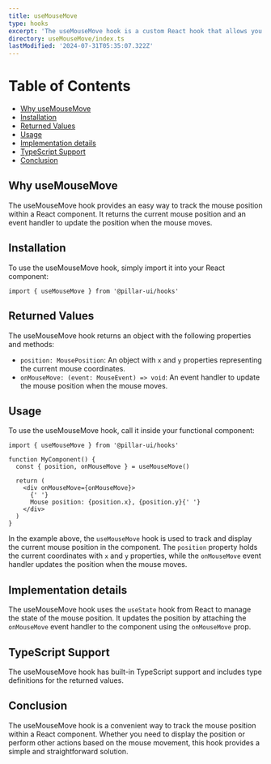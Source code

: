 ```yaml
---
title: useMouseMove
type: hooks
excerpt: 'The useMouseMove hook is a custom React hook that allows you to track the mouse position within a component.'
directory: useMouseMove/index.ts
lastModified: '2024-07-31T05:35:07.322Z'
---
```


# Table of Contents

- [Why useMouseMove](#why-usemousemove)
- [Installation](#installation)
- [Returned Values](#returned-values)
- [Usage](#usage)
- [Implementation details](#implementation-details)
- [TypeScript Support](#typescript-support)
- [Conclusion](#conclusion)

## Why useMouseMove

The useMouseMove hook provides an easy way to track the mouse position within a React component. It returns the current mouse position and an event handler to update the position when the mouse moves.

## Installation

To use the useMouseMove hook, simply import it into your React component:

```tsx
import { useMouseMove } from '@pillar-ui/hooks'
```

## Returned Values

The useMouseMove hook returns an object with the following properties and methods:

- `position: MousePosition`: An object with `x` and `y` properties representing the current mouse coordinates.
- `onMouseMove: (event: MouseEvent) => void`: An event handler to update the mouse position when the mouse moves.

## Usage

To use the useMouseMove hook, call it inside your functional component:

```tsx
import { useMouseMove } from '@pillar-ui/hooks'

function MyComponent() {
  const { position, onMouseMove } = useMouseMove()

  return (
    <div onMouseMove={onMouseMove}>
      {' '}
      Mouse position: {position.x}, {position.y}{' '}
    </div>
  )
}
```

In the example above, the `useMouseMove` hook is used to track and display the current mouse position in the component. The `position` property holds the current coordinates with `x` and `y` properties, while the `onMouseMove` event handler updates the position when the mouse moves.

## Implementation details

The useMouseMove hook uses the `useState` hook from React to manage the state of the mouse position. It updates the position by attaching the `onMouseMove` event handler to the component using the `onMouseMove` prop.

## TypeScript Support

The useMouseMove hook has built-in TypeScript support and includes type definitions for the returned values.

## Conclusion

The useMouseMove hook is a convenient way to track the mouse position within a React component. Whether you need to display the position or perform other actions based on the mouse movement, this hook provides a simple and straightforward solution.

